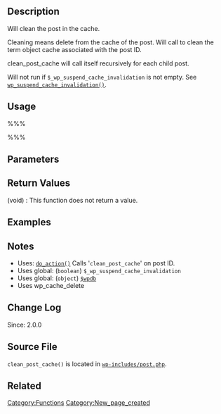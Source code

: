 == Description ==
Will clean the post in the cache.

Cleaning means delete from the cache of the post. Will call to clean the term object cache associated with the post ID.

clean_post_cache  will call itself recursively for each child post.

Will not run if <tt>$_wp_suspend_cache_invalidation</tt> is not empty. See [[Function_Reference/wp_suspend_cache_invalidation|<tt>wp_suspend_cache_invalidation()</tt>]].

== Usage ==
%%%<?php clean_post_cache( $id ) ?>%%%

== Parameters ==
{{Parameter|$id|integer|The Post ID in the cache to clean}}

== Return Values ==
; (void) : This function does not return a value.

== Examples ==
<!-- Need creative examples. Feel free to link to external examples. -->

== Notes ==
* Uses: [[Function_Reference/do_action|<tt>do_action()</tt>]] Calls '<tt>clean_post_cache</tt>' on post ID.
* Uses global: (<tt>boolean</tt>) <tt>$_wp_suspend_cache_invalidation</tt>
* Uses global: (<tt>object</tt>) [[Class Reference/wpdb|<tt>$wpdb</tt>]]
* Uses  wp_cache_delete

== Change Log ==
Since: 2.0.0

== Source File ==
<!-- Need links to current source code files -->
<tt>clean_post_cache()</tt> is located in <tt>[http://core.trac.wordpress.org/browser/tags/3.4.2/wp-includes/post.php#L4367 wp-includes/post.php]</tt>.

== Related ==
<!--
    To Do:
    Need to find related functions.
    Need to create groups of functions and create templates to add them to a page quickly.
    Some functions may be related to many groups of functions.
-->

[[Category:Functions]]
[[Category:New_page_created]]